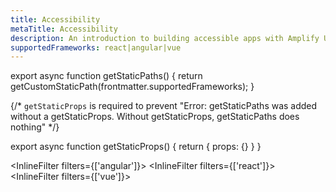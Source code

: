 ```yaml
---
title: Accessibility
metaTitle: Accessibility
description: An introduction to building accessible apps with Amplify UI.
supportedFrameworks: react|angular|vue
---
```



export async function getStaticPaths() {
  return getCustomStaticPath(frontmatter.supportedFrameworks);
}

{/*  `getStaticProps` is required to prevent "Error: getStaticPaths was added without a getStaticProps. Without getStaticProps, getStaticPaths does nothing" */}

export async function getStaticProps() {
  return { props: {} }
}

<InlineFilter filters={['angular']}>
  <AccessibilityAngular />
</InlineFilter>
<InlineFilter filters={['react']}>
  <AccessibilityReact />
</InlineFilter>
<InlineFilter filters={['vue']}>
  <AccessibilityVue />
</InlineFilter>
